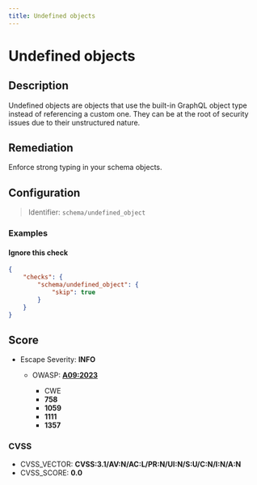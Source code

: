 ```yaml
---
title: Undefined objects
---
```


# Undefined objects

## Description

Undefined objects are objects that use the built-in GraphQL object type instead of referencing a custom one.
They can be at the root of security issues due to their unstructured nature.


## Remediation

Enforce strong typing in your schema objects.



## Configuration

> Identifier: `schema/undefined_object`



### Examples



#### Ignore this check

```json
{
    "checks": {
        "schema/undefined_object": {
            "skip": true
        }
    }
}
```




## Score

- Escape Severity: **<span className="info-severityom">INFO</span>**
  - OWASP: **[A09:2023](https://github.com/OWASP/API-Security/blob/master/editions/2023/en/0xa9-improper-assets-management.md)**
    
    - CWE
    - **758**
    - **1059**
    - **1111**
    - **1357**
      
      
      

### CVSS

- CVSS_VECTOR: **CVSS:3.1/AV:N/AC:L/PR:N/UI:N/S:U/C:N/I:N/A:N**
- CVSS_SCORE: **0.0**

